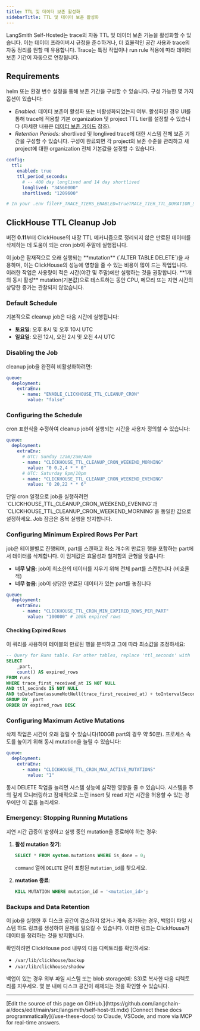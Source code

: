 ```yaml
---
title: TTL 및 데이터 보존 활성화
sidebarTitle: TTL 및 데이터 보존 활성화
---
```


LangSmith Self-Hosted는 trace의 자동 TTL 및 데이터 보존 기능을 활성화할 수 있습니다. 이는 데이터 프라이버시 규정을 준수하거나, 더 효율적인 공간 사용과 trace의 자동 정리를 원할 때 유용합니다. Trace는 특정 작업이나 run rule 적용에 따라 데이터 보존 기간이 자동으로 연장됩니다.

## Requirements

helm 또는 환경 변수 설정을 통해 보존 기간을 구성할 수 있습니다. 구성 가능한 몇 가지 옵션이 있습니다:

- *Enabled:* 데이터 보존이 활성화 또는 비활성화되었는지 여부. 활성화된 경우 UI를 통해 trace에 적용할 기본 organization 및 project TTL tier를 설정할 수 있습니다 (자세한 내용은 [데이터 보존 가이드](/langsmith/administration-overview#data-retention) 참조).
- *Retention Periods:* shortlived 및 longlived trace에 대한 시스템 전체 보존 기간을 구성할 수 있습니다. 구성이 완료되면 각 project의 보존 수준을 관리하고 새 project에 대한 organization 전체 기본값을 설정할 수 있습니다.

<CodeGroup>

```yaml Helm
config:
  ttl:
    enabled: true
    ttl_period_seconds:
      # -- 400 day longlived and 14 day shortlived
      longlived: "34560000"
      shortlived: "1209600"
```

```bash Docker
# In your .env fileFF_TRACE_TIERS_ENABLED=trueTRACE_TIER_TTL_DURATION_SEC_MAP='{"longlived": 34560000, "shortlived": 1209600}'
```

</CodeGroup>

## ClickHouse TTL Cleanup Job

버전 **0.11**부터 ClickHouse의 내장 TTL 메커니즘으로 정리되지 않은 만료된 데이터를 삭제하는 데 도움이 되는 cron job이 주말에 실행됩니다.

<Warning>
이 job은 잠재적으로 오래 실행되는 **mutation** (`ALTER TABLE DELETE`)을 사용하며, 이는 ClickHouse의 성능에 영향을 줄 수 있는 비용이 많이 드는 작업입니다. 이러한 작업은 사용량이 적은 시간(야간 및 주말)에만 실행하는 것을 권장합니다. **1개의 동시 활성** mutation(기본값)으로 테스트하는 동안 CPU, 메모리 또는 지연 시간의 상당한 증가는 관찰되지 않았습니다.
</Warning>

### Default Schedule

기본적으로 cleanup job은 다음 시간에 실행됩니다:

- **토요일**: 오후 8시 및 오후 10시 UTC
- **일요일**: 오전 12시, 오전 2시 및 오전 4시 UTC

### Disabling the Job

cleanup job을 완전히 비활성화하려면:

```yaml
queue:
  deployment:
    extraEnv:
      - name: "ENABLE_CLICKHOUSE_TTL_CLEANUP_CRON"
        value: "false"
```
### Configuring the Schedule
cron 표현식을 수정하여 cleanup job이 실행되는 시간을 사용자 정의할 수 있습니다:
```yaml
queue:
  deployment:
    extraEnv:
      # UTC: Sunday 12am/2am/4am
      - name: "CLICKHOUSE_TTL_CLEANUP_CRON_WEEKEND_MORNING"
        value: "0 0,2,4 * * 0"
      # UTC: Saturday 8pm/10pm
      - name: "CLICKHOUSE_TTL_CLEANUP_CRON_WEEKEND_EVENING"
        value: "0 20,22 * * 6"
```
<Tip>
단일 cron 일정으로 job을 실행하려면 `CLICKHOUSE_TTL_CLEANUP_CRON_WEEKEND_EVENING`과 `CLICKHOUSE_TTL_CLEANUP_CRON_WEEKEND_MORNING`을 동일한 값으로 설정하세요. Job 잠금은 중복 실행을 방지합니다.
</Tip>

### Configuring Minimum Expired Rows Per Part

job은 테이블별로 진행되며, part를 스캔하고 최소 개수의 만료된 행을 포함하는 part에서 데이터를 삭제합니다. 이 임계값은 효율성과 철저함의 균형을 맞춥니다:

- **너무 낮음**: job이 최소한의 데이터를 지우기 위해 전체 part를 스캔합니다 (비효율적)
- **너무 높음**: job이 상당한 만료된 데이터가 있는 part를 놓칩니다

```yaml
queue:
  deployment:
    extraEnv:
      - name: "CLICKHOUSE_TTL_CRON_MIN_EXPIRED_ROWS_PER_PART"
        value: "100000" # 100k expired rows
```

#### Checking Expired Rows

이 쿼리를 사용하여 테이블의 만료된 행을 분석하고 그에 따라 최소값을 조정하세요:

```sql
-- Query for Runs table. For other tables, replace 'ttl_seconds' with 'trace_ttl_seconds'
SELECT
    _part,
    count() AS expired_rows
FROM runs
WHERE trace_first_received_at IS NOT NULL
AND ttl_seconds IS NOT NULL
AND toDateTime(assumeNotNull(trace_first_received_at) + toIntervalSecond(assumeNotNull(ttl_seconds))) < now()
GROUP BY _part
ORDER BY expired_rows DESC
```

### Configuring Maximum Active Mutations

삭제 작업은 시간이 오래 걸릴 수 있습니다(100GB part의 경우 약 50분). 프로세스 속도를 높이기 위해 동시 mutation을 늘릴 수 있습니다:

```yaml
queue:
  deployment:
    extraEnv:
      - name: "CLICKHOUSE_TTL_CRON_MAX_ACTIVE_MUTATIONS"
        value: "1"
```

<Warning>
동시 DELETE 작업을 늘리면 시스템 성능에 심각한 영향을 줄 수 있습니다. 시스템을 주의 깊게 모니터링하고 잠재적으로 느린 insert 및 read 지연 시간을 허용할 수 있는 경우에만 이 값을 늘리세요.
</Warning>

### Emergency: Stopping Running Mutations

지연 시간 급증이 발생하고 실행 중인 mutation을 종료해야 하는 경우:

1. **활성 mutation 찾기**:

   ```sql
   SELECT * FROM system.mutations WHERE is_done = 0;
   ```

   `command` 열에 `DELETE` 문이 포함된 `mutation_id`를 찾으세요.

2. **mutation 종료**:
   ```sql
   KILL MUTATION WHERE mutation_id = '<mutation_id>';
   ```

### Backups and Data Retention

이 job을 실행한 후 디스크 공간이 감소하지 않거나 계속 증가하는 경우, 백업이 파일 시스템 하드 링크를 생성하여 문제를 일으킬 수 있습니다. 이러한 링크는 ClickHouse가 데이터를 정리하는 것을 방지합니다.

확인하려면 ClickHouse pod 내부의 다음 디렉토리를 확인하세요:

 - `/var/lib/clickhouse/backup`
 - `/var/lib/clickhouse/shadow`

백업이 있는 경우 외부 파일 시스템 또는 blob storage(예: S3)로 복사한 다음 디렉토리를 지우세요. 몇 분 내에 디스크 공간이 해제되는 것을 확인할 수 있습니다.

---

<Callout icon="pen-to-square" iconType="regular">
    [Edit the source of this page on GitHub.](https://github.com/langchain-ai/docs/edit/main/src/langsmith/self-host-ttl.mdx)
</Callout>
<Tip icon="terminal" iconType="regular">
    [Connect these docs programmatically](/use-these-docs) to Claude, VSCode, and more via MCP for    real-time answers.
</Tip>
